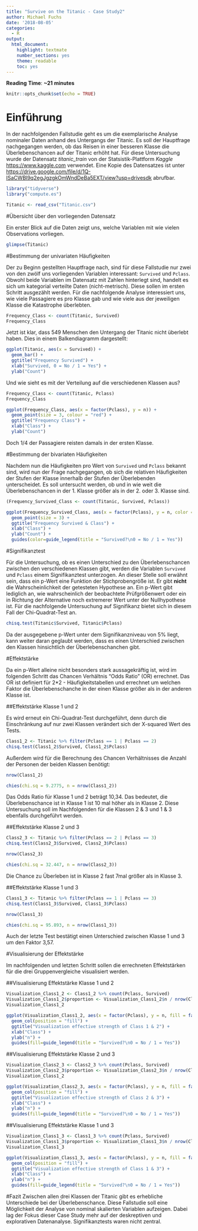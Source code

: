```yaml
---
title: "Survive on the Titanic - Case Study2"
author: Michael Fuchs
date: '2018-08-05'
categories:
  - R
output:
  html_document:
    highlight: textmate
    number_sections: yes
    theme: readable
    toc: yes
---
```



**Reading** **Time**: **~21** **minutes**



```r
knitr::opts_chunk$set(echo = TRUE)
```

# Einführung

In der nachfolgenden Fallstudie geht es um die exemplarische Analyse nominaler Daten anhand des Untergangs der Titanic. Es soll der Hauptfrage nachgegangen werden, ob das Reisen in einer besseren Klasse die Überlebenschancen auf der Titanic erhöht hat.
Für diese Untersuchung wurde der Datensatz *titanic_train* von der Statsistik-Plattform *Kaggle* <https://www.kaggle.com> verwendet. Eine Kopie des Datensatzes ist unter <https://drive.google.com/file/d/1Q-ISaCWBl9q2egJgzgkOmWndDeBa5EXT/view?usp=drivesdk> abrufbar.

```r
library("tidyverse")
library("compute.es")
```
```r
Titanic <- read_csv("Titanic.csv")
```

#Übersicht über den vorliegenden Datensatz

Ein erster Blick auf die Daten zeigt uns, welche Variablen mit wie vielen Observations vorliegen.
```r
glimpse(Titanic)
```


#Bestimmung der univariaten Häufigkeiten

Der zu Beginn gestellten Hauptfrage nach, sind für diese Fallstudie nur zwei von den zwölf uns vorliegenden Variablen interessant: `Survived` und `Pclass`. Obwohl beide Variablen im Datensatz mit Zahlen hinterlegt sind, handelt es sich um kategorial verteilte Daten (nicht-metrisch). Diese sollen im ersten Schritt ausgezählt werden. Für die nachfolgende Analyse interessiert uns, wie viele Passagiere es pro Klasse gab und wie viele aus der jeweiligen Klasse die Katastrophe überlebten.  

```r
Frequency_Class <- count(Titanic, Survived) 
Frequency_Class
```

Jetzt ist klar, dass 549 Menschen den Untergang der Titanic nicht überlebt haben. Dies in einem Balkendiagramm dargestellt:

```r
ggplot(Titanic, aes(x = Survived)) +
  geom_bar() +
  ggtitle("Frequency Survived") + 
  xlab("Survived, 0 = No / 1 = Yes") + 
  ylab("Count")
```

Und wie sieht es mit der Verteilung auf die verschiedenen Klassen aus?

```r
Frequency_Class <- count(Titanic, Pclass) 
Frequency_Class

ggplot(Frequency_Class, aes(x = factor(Pclass), y = n)) +
  geom_point(size = 3, colour = "red") +
  ggtitle("Frequency Class") + 
  xlab("Class") + 
  ylab("Count")
```

Doch 1/4 der Passagiere reisten damals in der ersten Klasse. 


#Bestimmung der bivariaten Häufigkeiten

Nachdem nun die Häufigkeiten pro Wert von `Survived` und `Pclass` bekannt sind, wird nun der Frage nachgegangen, ob sich die relativen Häufigkeiten der Stufen der Klasse innerhalb der Stufen der Überlebenden unterscheidet. Es soll untersucht werden, ob und in wie weit die Überlebenschancen in der 1. Klasse größer als in der 2. oder 3. Klasse sind.  

```r
(Frequency_Survived_Class <- count(Titanic, Survived, Pclass))

ggplot(Frequency_Survived_Class, aes(x = factor(Pclass), y = n, color = factor(Survived))) +
  geom_point(size = 3) +
  ggtitle("Frequency Survived & Class") + 
  xlab("Class") + 
  ylab("Count") + 
  guides(color=guide_legend(title = "Survived?\n0 = No / 1 = Yes"))
```


#Signifikanztest

Für die Untersuchung, ob es einen Unterschied zu den Überlebenschancen zwischen den verschiedenen Klassen gibt, werden die Variablen `Survived` und `Pclass` einem Signifikanztest unterzogen. An dieser Stelle soll erwähnt sein, dass ein p-Wert eine Funktion der Stichprobengröße ist. Er gibt **nicht** die Wahrscheinlichkeit der getesteten Hypothese an. Ein p-Wert gibt lediglich an, wie wahrscheinlich der beobachtete Prüfgrößenwert oder ein in Richtung der Alternative noch extremerer Wert unter der Nullhypothese ist. Für die nachfolgende Untersuchung auf Signifikanz bietet sich in diesem Fall der Chi-Quadrat-Test an.
  
```r
chisq.test(Titanic$Survived, Titanic$Pclass)
```

Da der ausgegebene p-Wert unter dem Signifikanzniveau von 5% liegt, kann weiter daran geglaubt werden, dass es einen Unterschied zwischen den Klassen hinsichtlich der Überlebenschanchen gibt. 


#Effektstärke

Da ein p-Wert alleine nicht besonders stark aussagekräftig ist, wird im folgenden Schritt das Chancen Verhältnis "Odds Ratio" (OR) errechnet. Das OR ist definiert für 2*2 - Häufigkeitstabellen und errechnet um welchen Faktor die Überlebenschanche in der einen Klasse größer als in der anderen Klasse ist.

##Effektstärke Klasse 1 und 2

Es wird erneut ein Chi-Quadrat-Test durchgeführt, denn durch die Einschränkung auf nur zwei Klassen verändert sich der X-squared Wert des Tests.

```r
Class1_2 <- Titanic %>% filter(Pclass == 1 | Pclass == 2)
chisq.test(Class1_2$Survived, Class1_2$Pclass)
```

Außerdem wird für die Berechnung des Chancen Verhältnisses die Anzahl der Personen der beiden Klassen benötigt:

```r
nrow(Class1_2)
```

```r
chies(chi.sq = 9.2775, n = nrow(Class1_2))
```

Das Odds Ratio für Klasse 1 und 2 beträgt 10,34. Das bedeutet, die Überlebenschance ist in Klasse 1 ist 10 mal höher als in Klasse 2. Diese Untersuchung soll im Nachfolgenden für die Klassen 2 & 3 und 1 & 3 ebenfalls durchgeführt werden. 


##Effektstärke Klasse 2 und 3

```r
Class2_3 <- Titanic %>% filter(Pclass == 2 | Pclass == 3)
chisq.test(Class2_3$Survived, Class2_3$Pclass)
```
```r
nrow(Class2_3)
```
```r
chies(chi.sq = 32.447, n = nrow(Class2_3))
```

Die Chance zu Überleben ist in Klasse 2 fast 7mal größer als in Klasse 3.


##Effektstärke Klasse 1 und 3
```r
Class1_3 <- Titanic %>% filter(Pclass == 1 | Pclass == 3)
chisq.test(Class1_3$Survived, Class1_3$Pclass)
```
```r
nrow(Class1_3)
```
```r
chies(chi.sq = 95.893, n = nrow(Class1_3))
```

Auch der letzte Test bestätigt einen Unterschied zwischen Klasse 1 und 3 um den Faktor 3,57.


#Visualisierung der Effektstärke

Im nachfolgenden und letzten Schritt sollen die errechneten Effektstärken für die drei Gruppenvergleiche visualisiert werden.

##Visualisierung Effektstärke Klasse 1 und 2

```r
Visualization_Class1_2 <- Class1_2 %>% count(Pclass, Survived)
Visualization_Class1_2$proportion <- Visualization_Class1_2$n / nrow(Class1_2)
Visualization_Class1_2
```

```r
ggplot(Visualization_Class1_2, aes(x = factor(Pclass), y = n, fill = factor(Survived))) +
  geom_col(position = "fill") +
  ggtitle("Visualization effective strength of Class 1 & 2") + 
  xlab("Class") + 
  ylab("n") +
  guides(fill=guide_legend(title = "Survived?\n0 = No / 1 = Yes"))
```

##Visualisierung Effektstärke Klasse 2 und 3

```r
Visualization_Class2_3 <- Class2_3 %>% count(Pclass, Survived)
Visualization_Class2_3$proportion <- Visualization_Class2_3$n / nrow(Class2_3)
Visualization_Class1_2
```

```r
ggplot(Visualization_Class2_3, aes(x = factor(Pclass), y = n, fill = factor(Survived))) +
  geom_col(position = "fill") +
  ggtitle("Visualization effective strength of Class 2 & 3") + 
  xlab("Class") + 
  ylab("n") +
  guides(fill=guide_legend(title = "Survived?\n0 = No / 1 = Yes"))
```

##Visualisierung Effektstärke Klasse 1 und 3

```r
Visualization_Class1_3 <- Class1_3 %>% count(Pclass, Survived)
Visualization_Class1_3$proportion <- Visualization_Class1_3$n / nrow(Class1_3)
Visualization_Class1_3
```

```r
ggplot(Visualization_Class1_3, aes(x = factor(Pclass), y = n, fill = factor(Survived))) +
  geom_col(position = "fill") +
  ggtitle("Visualization effective strength of Class 1 & 3") + 
  xlab("Class") + 
  ylab("n") +
  guides(fill=guide_legend(title = "Survived?\n0 = No / 1 = Yes"))
```

#Fazit
Zwischen allen drei Klassen der Titanic gibt es erhebliche Unterschiede bei der Überlebenschance.
Diese Fallstudie soll eine Möglichkeit der Analyse von nominal skalierten Variablen aufzeigen. Dabei lag der Fokus dieser Case Study mehr auf der deskreptiven und explorativen Datenanalyse. Signifikanztests waren nicht zentral.  




